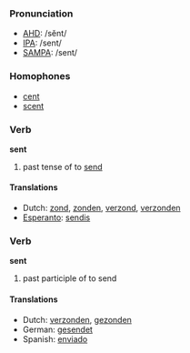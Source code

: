 === Pronunciation ===
*[[w:AHD|AHD]]: /sĕnt/
*[[w:IPA|IPA]]: /sent/
*[[w:SAMPA|SAMPA]]: /sent/

=== Homophones ===
*[[cent]]
*[[scent]]

=== Verb ===

'''sent'''

# past tense of to [[send]]

==== Translations ====
*Dutch: [[zond]], [[zonden]], [[verzond]], [[verzonden]]
*[[Esperanto]]: [[sendis]]

=== Verb ===

'''sent'''

# past participle of to send

==== Translations ====
*Dutch: [[verzonden]], [[gezonden]]
*German: [[gesendet]]
*Spanish: [[enviado]]